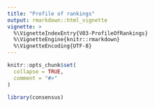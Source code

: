 ```yaml
---
title: "Profile of rankings"
output: rmarkdown::html_vignette
vignette: >
  %\VignetteIndexEntry{V03-ProfileOfRankings}
  %\VignetteEngine{knitr::rmarkdown}
  %\VignetteEncoding{UTF-8}
---
```


```r
knitr::opts_chunk$set(
  collapse = TRUE,
  comment = "#>"
)
```

```r
library(consensus)
```
